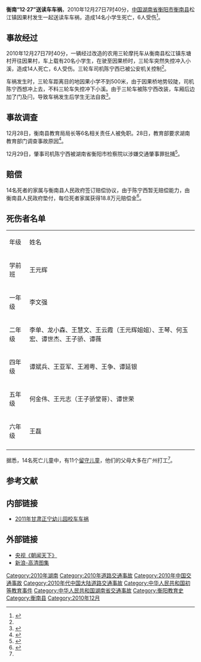 '''衡南“12·27”送读车车祸'''，2010年12月27日7时40分，[[中华人民共和国|中国]][[湖南省|湖南省]][[衡阳市|衡阳市]][[衡南县|衡南县]]松江镇因果村发生一起送读车车祸，造成14名小学生死亡，6人受伤<ref name="rednet">{{cite web|author=廖洁|title=衡南松江镇发生一起交通事故 14名学生死亡6人受伤|url=http://hn.rednet.cn/c/2010/12/27/2146531.htm|publisher=红网|accessdate=2010-12-28|coauthors=谭顺之|date=2010年12月27日|archive-url=https://web.archive.org/web/20101230125404/http://hn.rednet.cn/c/2010/12/27/2146531.htm|archive-date=2010年12月30日|dead-url=yes}}</ref>。

== 事故经过 ==
2010年12月27日7时40分，一辆经过改造的农用三轮摩托车从衡南县松江镇东塘村开往因果村，车上载有20名小学生，在驶至因果桥时，三轮车突然失控冲入小溪，造成14人死亡，6人受伤。三轮车司机陈宁西已被公安机关控制<ref name=rednet />。

车祸发生时，三轮车距离目的地因果小学不到500米，由于因果桥地势较陡，司机陈宁西想冲上去，不料三轮车失控冲下小溪。由于三轮车被陈宁西改装，车厢后边加了门及闩，导致车祸发生后学生无法自救<ref>{{cite web|author=褚朝新;郭少峰;邢世伟|title=“校车”坠河14小学生亡|url=http://epaper.bjnews.com.cn/html/2010-12/28/content_186071.htm?div=-1|publisher=新京报|accessdate=2010-12-28|date=2010年12月28日}}{{Dead link|date=2018年6月 |bot=InternetArchiveBot |fix-attempted=no }}</ref>。

== 事故调查 ==
12月28日，衡南县教育局局长等6名相关责任人被免职。28日，教育部要求湖南教育部门调查事故原因<ref>{{cite web|author=刘奕湛|title=教育部回应衡南校车坠河事件|url=http://news.xinhuanet.com/politics/2010-12/28/c_12926290.htm|publisher=新华网|accessdate=2010-12-28|location=北京|date=2010年12月28日}}{{Dead link|date=2018年6月 |bot=InternetArchiveBot |fix-attempted=no }}</ref>。

12月29日，肇事司机陈宁西被湖南省衡阳市检察院以涉嫌交通肇事罪批捕<ref>{{cite web|author=陈文广|title=衡南坠河送学车司机被批捕|url=http://newspaper.jcrb.com/html/2010-12/31/content_61200.htm|publisher=《检察日报》|accessdate=2011-01-02|coauthors=谭剑|page=1版|date=2010年12月31日|archive-url=https://web.archive.org/web/20110103021924/http://newspaper.jcrb.com/html/2010-12/31/content_61200.htm|archive-date=2011年1月3日|dead-url=yes}}</ref>。

== 赔偿 ==
14名死者的家属与衡南县人民政府签订赔偿协议，由于陈宁西暂无赔偿能力，由衡南县人民政府垫付，每位死者家属获得18.8万元赔偿金<ref name=zzwb>{{cite web|author=何剑辉|title=冰河中抱出一个个小生命|url=http://news.sina.com.cn/o/2010-12-30/084921732848.shtml|publisher=郑州晚报|accessdate=2011-01-02|archive-date=2016-03-04|archive-url=https://web.archive.org/web/20160304112444/http://news.sina.com.cn/o/2010-12-30/084921732848.shtml|dead-url=no}}</ref>。

== 死伤者名单 ==
{| class="wikitable" border="1" 
|- 
| 年级 || 姓名
|-
|学前班
|王元辉
|-
|一年级
|李文强
|-
|二年级
|李单、龙小森、王慧文、王云霞（王元辉姐姐）、王琴、何玉宏、谭世杰、王子骄、谭薇
|-
|四年级
|谭斌兵、王亚军、王湘粤、王争、谭延银
|-
|五年级
|何金伟、王元志（王子骄堂哥）、谭世荣
|-
|六年级
|王磊
|-
|}

据悉，14名死亡儿童中，有11个[[留守儿童|留守儿童]]，他们的父母大多在广州打工<ref name=zzwb />。

==参考文献==
<div class="references-small">
<references></references>
</div>
== 内部链接 ==
* [[2011年甘肃正宁幼儿园校车车祸|2011年甘肃正宁幼儿园校车车祸]]

==外部链接==
* [http://news.cntv.cn/china/20101228/101983.shtml 央视《朝闻天下》] {{Wayback|url=http://news.cntv.cn/china/20101228/101983.shtml |date=20160304114428 }}
* [http://slide.news.sina.com.cn/c/slide_1_2841_14594.html 新浪-高清图集] {{Wayback|url=http://slide.news.sina.com.cn/c/slide_1_2841_14594.html |date=20101230053622 }}

[[Category:2010年湖南|Category:2010年湖南]]
[[Category:2010年道路交通事故|Category:2010年道路交通事故]]
[[Category:2010年中国交通事故|Category:2010年中国交通事故]]
[[Category:2010年代中国大陆道路交通事故|Category:2010年代中国大陆道路交通事故]]
[[Category:中华人民共和国初等教育事件|Category:中华人民共和国初等教育事件]]
[[Category:中华人民共和国湖南省交通事故|Category:中华人民共和国湖南省交通事故]]
[[Category:衡阳教育史|Category:衡阳教育史]]
[[Category:衡南县|Category:衡南县]]
[[Category:2010年12月|Category:2010年12月]]